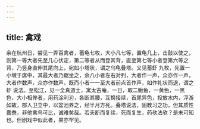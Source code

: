 ```yaml
---
---
---
```

title: 禽戏
---




余在杭州日，尝见一弄百禽者，蓄龟七枚，大小凡七等，置龟几上，击鼓以使之，则第一等大者先至几心伏定，第二等者从而登其背，直至第七等小者登第六等之背，乃竖身直伸其尾向上，宛如小塔状，谓之乌龟叠塔。又见蓄虾 九枚，先置一小墩于席中，其最大者乃踞坐之，余八小者左右对列，大者作一声，众亦作一声，大者作数声，众亦作数声，既而小者一一至大者前点首作声，如作礼状而退，谓之虾 说法。至松江，见一全真道士，寓太古庵，一日，取二鳅鱼，一黄色，一黑色，大小相侔者，用药涂利刃，各断其腰，互换接续，首尾异色，投放水内，浮游如故，郡人卫立中，以盆池养之，经半月方死。叠塔说法，固教习之功，但其质性蠢憃，非他禽鸟可比，诚难矣哉。若夫断而复续，死而复生，药欤法欤？是未可知也。但剧戏中似此者，果亦罕见。